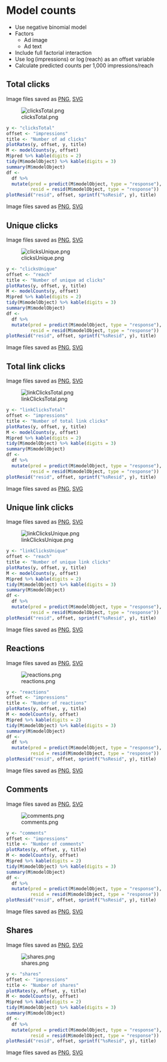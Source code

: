 # Model counts

* Use negative binomial model
* Factors
  * Ad image
  * Ad text
* Include full factorial interaction
* Use $\log(\text{impressions})$ or $\log(\text{reach})$ as an offset variable
* Calculate predicted counts per 1,000 impressions/reach


## Total clicks

Image files saved as [PNG](../figures/clicksTotal.png), [SVG](../figures/clicksTotal.svg)

![clicksTotal.png](../figures/clicksTotal.png)

```r
y <- "clicksTotal"
offset <- "impressions"
title <- "Number of ad clicks"
plotRates(y, offset, y, title)
M <- modelCounts(y, offset)
M$pred %>% kable(digits = 2)
tidy(M$modelObject) %>% kable(digits = 3)
summary(M$modelObject)
df <-
  df %>% 
  mutate(pred = predict(M$modelObject, type = "response"),
         resid = resid(M$modelObject, type = "response"))
plotResid("resid", offset, sprintf("%sResid", y), title)
```

Image files saved as [PNG](../figures/clicksTotalResid.png), [SVG](../figures/clicksTotalResid.svg)


## Unique clicks

Image files saved as [PNG](../figures/clicksUnique.png), [SVG](../figures/clicksUnique.svg)

![clicksUnique.png](../figures/clicksUnique.png)

```r
y <- "clicksUnique"
offset <- "reach"
title <- "Number of unique ad clicks"
plotRates(y, offset, y, title)
M <- modelCounts(y, offset)
M$pred %>% kable(digits = 2)
tidy(M$modelObject) %>% kable(digits = 3)
summary(M$modelObject)
df <-
  df %>% 
  mutate(pred = predict(M$modelObject, type = "response"),
         resid = resid(M$modelObject, type = "response"))
plotResid("resid", offset, sprintf("%sResid", y), title)
```

Image files saved as [PNG](../figures/clicksUniqueResid.png), [SVG](../figures/clicksUniqueResid.svg)


## Total link clicks

Image files saved as [PNG](../figures/linkClicksTotal.png), [SVG](../figures/linkClicksTotal.svg)

![linkClicksTotal.png](../figures/linkClicksTotal.png)

```r
y <- "linkClicksTotal"
offset <- "impressions"
title <- "Number of total link clicks"
plotRates(y, offset, y, title)
M <- modelCounts(y, offset)
M$pred %>% kable(digits = 2)
tidy(M$modelObject) %>% kable(digits = 3)
summary(M$modelObject)
df <-
  df %>% 
  mutate(pred = predict(M$modelObject, type = "response"),
         resid = resid(M$modelObject, type = "response"))
plotResid("resid", offset, sprintf("%sResid", y), title)
```

Image files saved as [PNG](../figures/linkClicksTotalResid.png), [SVG](../figures/linkClicksTotalResid.svg)


## Unique link clicks

Image files saved as [PNG](../figures/linkClicksUnique.png), [SVG](../figures/linkClicksUnique.svg)

![linkClicksUnique.png](../figures/linkClicksUnique.png)

```r
y <- "linkClicksUnique"
offset <- "reach"
title <- "Number of unique link clicks"
plotRates(y, offset, y, title)
M <- modelCounts(y, offset)
M$pred %>% kable(digits = 2)
tidy(M$modelObject) %>% kable(digits = 3)
summary(M$modelObject)
df <-
  df %>% 
  mutate(pred = predict(M$modelObject, type = "response"),
         resid = resid(M$modelObject, type = "response"))
plotResid("resid", offset, sprintf("%sResid", y), title)
```

Image files saved as [PNG](../figures/linkClicksUniqueResid.png), [SVG](../figures/linkClicksUniqueResid.svg)


## Reactions

Image files saved as [PNG](../figures/reactions.png), [SVG](../figures/reactions.svg)

![reactions.png](../figures/reactions.png)

```r
y <- "reactions"
offset <- "impressions"
title <- "Number of reactions"
plotRates(y, offset, y, title)
M <- modelCounts(y, offset)
M$pred %>% kable(digits = 2)
tidy(M$modelObject) %>% kable(digits = 3)
summary(M$modelObject)
df <-
  df %>% 
  mutate(pred = predict(M$modelObject, type = "response"),
         resid = resid(M$modelObject, type = "response"))
plotResid("resid", offset, sprintf("%sResid", y), title)
```

Image files saved as [PNG](../figures/reactionsResid.png), [SVG](../figures/reactionsResid.svg)



## Comments

Image files saved as [PNG](../figures/comments.png), [SVG](../figures/comments.svg)

![comments.png](../figures/comments.png)

```r
y <- "comments"
offset <- "impressions"
title <- "Number of comments"
plotRates(y, offset, y, title)
M <- modelCounts(y, offset)
M$pred %>% kable(digits = 2)
tidy(M$modelObject) %>% kable(digits = 3)
summary(M$modelObject)
df <-
  df %>% 
  mutate(pred = predict(M$modelObject, type = "response"),
         resid = resid(M$modelObject, type = "response"))
plotResid("resid", offset, sprintf("%sResid", y), title)
```

Image files saved as [PNG](../figures/commentsResid.png), [SVG](../figures/commentsResid.svg)


## Shares

Image files saved as [PNG](../figures/shares.png), [SVG](../figures/shares.svg)

![shares.png](../figures/shares.png)

```r
y <- "shares"
offset <- "impressions"
title <- "Number of shares"
plotRates(y, offset, y, title)
M <- modelCounts(y, offset)
M$pred %>% kable(digits = 2)
tidy(M$modelObject) %>% kable(digits = 3)
summary(M$modelObject)
df <-
  df %>% 
  mutate(pred = predict(M$modelObject, type = "response"),
         resid = resid(M$modelObject, type = "response"))
plotResid("resid", offset, sprintf("%sResid", y), title)
```

Image files saved as [PNG](../figures/sharesResid.png), [SVG](../figures/sharesResid.svg)
